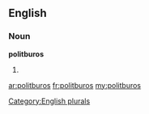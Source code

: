==English==

===Noun===
'''politburos'''

# {{plural of|[[politburo]]}}

[[Category:English plurals]]

[[ar:politburos]]
[[fr:politburos]]
[[my:politburos]]